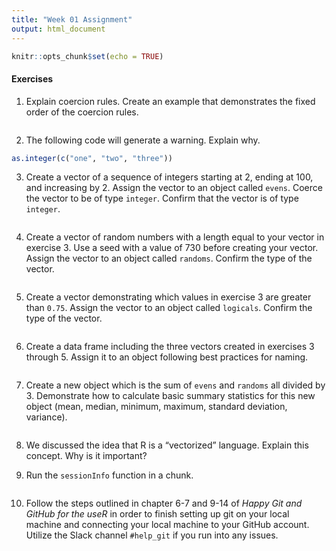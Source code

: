 ```yaml
---
title: "Week 01 Assignment"
output: html_document
---
```


```r
knitr::opts_chunk$set(echo = TRUE)
```

#### Exercises

1.  Explain coercion rules. Create an example that demonstrates the fixed order of the coercion rules.

```r

```

2.  The following code will generate a warning. Explain why.

```r
as.integer(c("one", "two", "three"))
```

3.  Create a vector of a sequence of integers starting at 2, ending at 100, and increasing by 2. Assign the vector to an object called `evens`. Coerce the vector to be of type `integer`. Confirm that the vector is of type `integer`.

```r

```

4.  Create a vector of random numbers with a length equal to your vector in exercise 3. Use a seed with a value of 730 before creating your vector. Assign the vector to an object called `randoms`. Confirm the type of the vector.

```r

```

5.  Create a vector demonstrating which values in exercise 3 are greater than `0.75`. Assign the vector to an object called `logicals`. Confirm the type of the vector.

```r

```

6.  Create a data frame including the three vectors created in exercises 3 through 5. Assign it to an object following best practices for naming.

```r

```

7.  Create a new object which is the sum of `evens` and `randoms` all divided by 3. Demonstrate how to calculate basic summary statistics for this new object (mean, median, minimum, maximum, standard deviation, variance).

```r

```

8.  We discussed the idea that R is a "vectorized" language. Explain this concept. Why is it important?

9.  Run the `sessionInfo` function in a chunk.

```r

```

10. Follow the steps outlined in chapter 6-7 and 9-14 of *Happy Git and GitHub for the useR* in order to finish setting up git on your local machine and connecting your local machine to your GitHub account. Utilize the Slack channel `#help_git` if you run into any issues.
